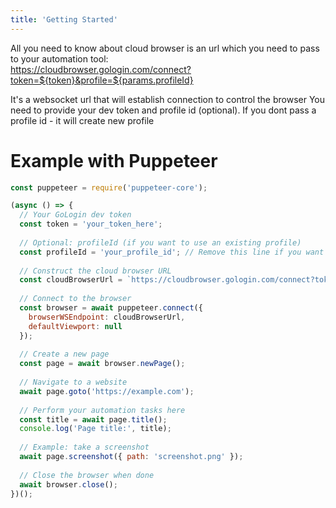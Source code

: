 ```yaml
---
title: 'Getting Started'
---
```


All you need to know about cloud browser is an url which you need to pass to your automation tool: <br />
https://cloudbrowser.gologin.com/connect?token=${token}&profile=${params.profileId}

It's a websocket url that will establish connection to control the browser
You need to provide your dev token and profile id (optional). If you dont pass a profile id - it will create new profile

# Example with Puppeteer

```javascript
const puppeteer = require('puppeteer-core');

(async () => {
  // Your GoLogin dev token
  const token = 'your_token_here';
  
  // Optional: profileId (if you want to use an existing profile)
  const profileId = 'your_profile_id'; // Remove this line if you want to create a new profile
  
  // Construct the cloud browser URL
  const cloudBrowserUrl = `https://cloudbrowser.gologin.com/connect?token=${token}${profileId ? `&profile=${profileId}` : ''}`;
  
  // Connect to the browser
  const browser = await puppeteer.connect({
    browserWSEndpoint: cloudBrowserUrl,
    defaultViewport: null
  });
  
  // Create a new page
  const page = await browser.newPage();
  
  // Navigate to a website
  await page.goto('https://example.com');
  
  // Perform your automation tasks here
  const title = await page.title();
  console.log('Page title:', title);
  
  // Example: take a screenshot
  await page.screenshot({ path: 'screenshot.png' });
  
  // Close the browser when done
  await browser.close();
})();



